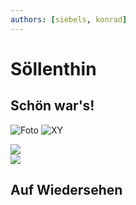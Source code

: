 ```yaml
---
authors: [siebels, konrad]
---
```


# Söllenthin

## Schön war's!
![Foto](https://fotos.derparagraphenreiter.de/soellenthin/20220805_165332.jpg)
![XY](https://fotos.derparagraphenreiter.de/soellenthin/20220805_181522.jpg)
<div height="10" ><img src="https://fotos.derparagraphenreiter.de/soellenthin/20220807_174812.jpg"/></div>
<img src="https://fotos.derparagraphenreiter.de/soellenthin/20220808_123656.jpg"/>

## Auf Wiedersehen